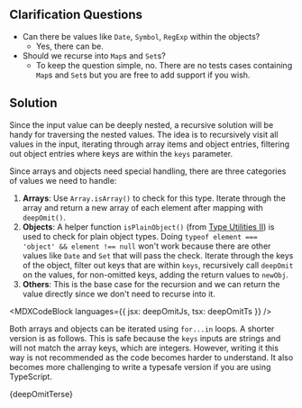 

## Clarification Questions

- Can there be values like `Date`, `Symbol`, `RegExp` within the objects?
  - Yes, there can be.
- Should we recurse into `Map`s and `Set`s?
  - To keep the question simple, no. There are no tests cases containing `Map`s and `Set`s but you are free to add support if you wish.

## Solution

Since the input value can be deeply nested, a recursive solution will be handy for traversing the nested values. The idea is to recursively visit all values in the input, iterating through array items and object entries, filtering out object entries where keys are within the `keys` parameter.

Since arrays and objects need special handling, there are three categories of values we need to handle:

1. **Arrays**: Use `Array.isArray()` to check for this type. Iterate through the array and return a new array of each element after mapping with `deepOmit()`.
1. **Objects**: A helper function `isPlainObject()` (from [Type Utilities II](/questions/javascript/type-utilities-ii)) is used to check for plain object types. Doing `typeof element === 'object' && element !== null` won't work because there are other values like `Date` and `Set` that will pass the check. Iterate through the keys of the object, filter out keys that are within `keys`, recursively call `deepOmit` on the values, for non-omitted keys, adding the return values to `newObj`.
1. **Others**: This is the base case for the recursion and we can return the value directly since we don't need to recurse into it.

<MDXCodeBlock languages={{ jsx: deepOmitJs, tsx: deepOmitTs }} />

Both arrays and objects can be iterated using `for...in` loops. A shorter version is as follows. This is safe because the `keys` inputs are strings and will not match the array keys, which are integers. However, writing it this way is not recommended as the code becomes harder to understand. It also becomes more challenging to write a typesafe version if you are using TypeScript.

<MDXCodeBlock>{deepOmitTerse}</MDXCodeBlock>

